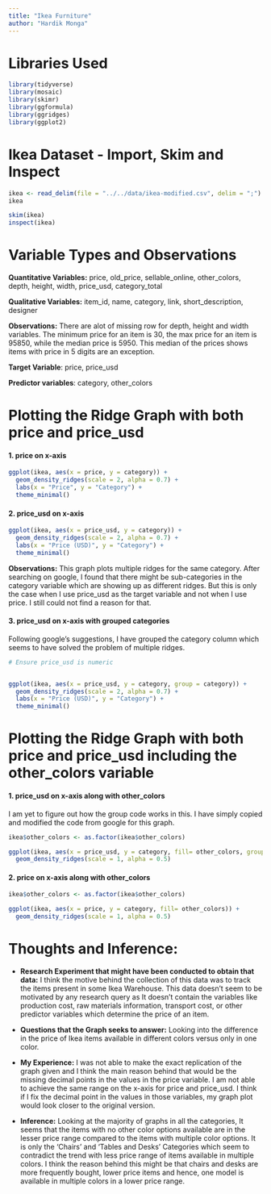 ```yaml
---
title: "Ikea Furniture"
author: "Hardik Monga"
---
```


# Libraries Used

```r
library(tidyverse)
library(mosaic)
library(skimr)
library(ggformula)
library(ggridges)
library(ggplot2)
```

# Ikea Dataset - Import, Skim and Inspect

```r
ikea <- read_delim(file = "../../data/ikea-modified.csv", delim = ";")
ikea

skim(ikea)
inspect(ikea)
```

# Variable Types and Observations

**Quantitative Variables:** price, old_price, sellable_online, other_colors, depth, height, width, price_usd, category_total

**Qualitative Variables:** item_id, name, category, link, short_description, designer

**Observations:** There are alot of missing row for depth, height and width variables. The minimum price for an item is 30, the max price for an item is 95850, while the median price is 5950. This median of the prices shows items with price in 5 digits are an exception.

**Target Variable**: price, price_usd

**Predictor variables**: category, other_colors

# Plotting the Ridge Graph with both price and price_usd

#### 1. price on x-axis

```r
ggplot(ikea, aes(x = price, y = category)) + 
  geom_density_ridges(scale = 2, alpha = 0.7) +
  labs(x = "Price", y = "Category") +
  theme_minimal() 
```

#### 2. price_usd on x-axis

```r
ggplot(ikea, aes(x = price_usd, y = category)) + 
  geom_density_ridges(scale = 2, alpha = 0.7) +
  labs(x = "Price (USD)", y = "Category") +
  theme_minimal() 
```

**Observations:** This graph plots multiple ridges for the same category. After searching on google, I found that there might be sub-categories in the category variable which are showing up as different ridges. But this is only the case when I use price_usd as the target variable and not when I use price. I still could not find a reason for that.

#### 3. price_usd on x-axis with grouped categories

Following google's suggestions, I have grouped the category column which seems to have solved the problem of multiple ridges.

```r
# Ensure price_usd is numeric


ggplot(ikea, aes(x = price_usd, y = category, group = category)) + 
  geom_density_ridges(scale = 2, alpha = 0.7) +
  labs(x = "Price (USD)", y = "Category") +
  theme_minimal() 
```

# Plotting the Ridge Graph with both price and price_usd including the other_colors variable

#### 1. price_usd on x-axis along with other_colors

I am yet to figure out how the group code works in this. I have simply copied and modified the code from google for this graph.

```r

ikea$other_colors <- as.factor(ikea$other_colors)

ggplot(ikea, aes(x = price_usd, y = category, fill= other_colors, group = interaction(category, other_colors))) + 
  geom_density_ridges(scale = 1, alpha = 0.5)
```

#### 2. price on x-axis along with other_colors

```r
ikea$other_colors <- as.factor(ikea$other_colors)

ggplot(ikea, aes(x = price, y = category, fill= other_colors)) + 
  geom_density_ridges(scale = 1, alpha = 0.5)
```

# Thoughts and Inference:

-   **Research Experiment that might have been conducted to obtain that data:** I think the motive behind the collection of this data was to track the items present in some Ikea Warehouse. This data doesn't seem to be motivated by any research query as It doesn't contain the variables like production cost, raw materials information, transport cost, or other predictor variables which determine the price of an item.

-   **Questions that the Graph seeks to answer:** Looking into the difference in the price of Ikea items available in different colors versus only in one color.

-   **My Experience:** I was not able to make the exact replication of the graph given and I think the main reason behind that would be the missing decimal points in the values in the price variable. I am not able to achieve the same range on the x-axis for price and price_usd. I think if I fix the decimal point in the values in those variables, my graph plot would look closer to the original version.

-   **Inference:** Looking at the majority of graphs in all the categories, It seems that the items with no other color options available are in the lesser price range compared to the items with multiple color options. It is only the 'Chairs' and 'Tables and Desks' Categories which seem to contradict the trend with less price range of items available in multiple colors. I think the reason behind this might be that chairs and desks are more frequently bought, lower price items and hence, one model is available in multiple colors in a lower price range.
